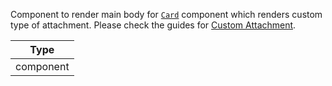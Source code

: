 Component to render main body for [`Card`](../../../../ui-components/card.mdx) component which renders custom type of attachment.
Please check the guides for [Custom Attachment](/reactnative/guides/custom-attachment).

| Type |
| - |
| component |
